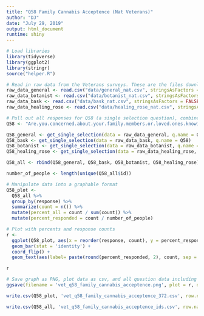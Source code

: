```yaml
---
title: "Q58 Family Cannabis Acceptence (Nat Veterans)"
author: "DJ"
date: "July 29, 2019"
output: html_document
runtime: shiny
---
```


```r
# Load libraries
library(tidyverse)
library(ggplot2)
library(stringr)
source("helper.R")
```

```r
# Read in raw data from the Veterans surveys. These are the files downloaded from survey monkey saved as a .csv
raw_data_general <- read.csv("data/general_nat.csv", stringsAsFactors = FALSE)
raw_data_botanist <- read.csv("data/botanist_nat.csv", stringsAsFactors = FALSE)
raw_data_bask <- read.csv("data/bask_nat.csv", stringsAsFactors = FALSE)
raw_data_healing_rose <- read.csv("data/healing_rose_nat.csv", stringsAsFactors = FALSE)
```

```r
# Pull out all responses for Q58 (a single selection question), combine and determine 'question n'
Q58 <- "Are.you.concerned.about.your.family.members.or.loved.ones.knowing.about.your.cannabis.use."

Q58_general <- get_single_selection(data = raw_data_general, q.name = Q58)
Q58_bask <- get_single_selection(data = raw_data_bask, q.name = Q58)
Q58_botanist <- get_single_selection(data = raw_data_botanist, q.name = Q58)
Q58_healing_rose <- get_single_selection(data = raw_data_healing_rose, q.name = Q58)

Q58_all <- rbind(Q58_general, Q58_bask, Q58_botanist, Q58_healing_rose)

number_of_people <- length(unique(Q58_all$id))
```

```r
# Manipulate data into a graphable format
Q58_plot <- 
  Q58_all %>%
  group_by(response) %>%
  summarize(count = n()) %>%
  mutate(percent_all = count / sum(count)) %>%
  mutate(percent_responded = count / number_of_people)
```

```r
# Plot with percents and response counts
r <- 
  ggplot(Q58_plot, aes(x = reorder(response, count), y = percent_responded)) +
  geom_bar(stat = 'identity') +
  coord_flip() +
  geom_text(aes(label= paste(round(percent_responded, 2), count, sep = "***")))

r
```

```r
# Save graph as PNG, plot data as csv, and all question data including response IDs as csv (save question n and N at end of plot file as "_x.x")
ggsave(filename = 'vet_q58_family_cannabis_acceptence.png', plot = r, device = 'png')

write.csv(Q58_plot, 'vet_q58_family_cannabis_acceptence_372.csv', row.names = FALSE)

write.csv(Q58_all, 'vet_q58_family_cannabis_acceptence_ids.csv', row.names = FALSE)
```